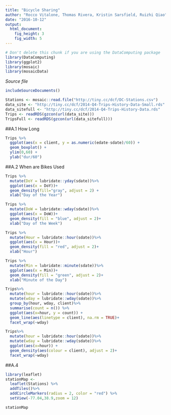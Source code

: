 ```yaml
---
title: "Bicycle Sharing"
author: "Rocco Vitalone, Thomas Rivera, Kristin Sarsfield, Ruizhi Qiao"
date: "2016-10-12"
output: 
  html_document:
    fig_height: 3
    fig_width: 5
---
```

<!-- Don't edit in between this line and the one below -->
```r
# Don't delete this chunk if you are using the DataComputing package
library(DataComputing)
library(ggplot2)
library(mosaic)
library(mosaicData)
```
*Source file* 
```r
includeSourceDocuments()
```
<!-- Don't edit the material above this line -->

```r
Stations <- mosaic::read.file("http://tiny.cc/dcf/DC-Stations.csv")
data_site <- "http://tiny.cc/dcf/2014-Q4-Trips-History-Data-Small.rds"
data_sitefull <- "http://tiny.cc/dcf/2014-Q4-Trips-History-Data.rds"
Trips <- readRDS(gzcon(url(data_site)))
TripsFull <- readRDS(gzcon(url(data_sitefull)))
```

##A.1 How Long

```r
Trips %>%
  ggplot(aes(x = client, y = as.numeric(edate-sdate)/60)) +
  geom_boxplot() + 
  ylim(0,60) +
  ylab("dur/60")

```

##A.2 When are Bikes Used

```r
Trips %>%
  mutate(DoY = lubridate::yday(sdate))%>%
  ggplot(aes(x = DoY))+
  geom_density(fill="gray", adjust = 2) +
  xlab("Day of the Year")

```

```r
Trips %>%
  mutate(DoW = lubridate::wday(sdate))%>%
  ggplot(aes(x = DoW))+
  geom_density(fill = "blue", adjust = 2)+
  xlab("Day of the Week")
```

```r
Trips %>%
  mutate(Hour = lubridate::hour(sdate))%>%
  ggplot(aes(x = Hour))+
  geom_density(fill = "red", adjust = 2)+
  xlab("Hour")

```

```r
Trips %>%
  mutate(Min = lubridate::minute(sdate))%>%
  ggplot(aes(x = Min))+
  geom_density(fill = "green", adjust = 2)+
  xlab("Minute of the Day")
```

```r
Trips%>%
  mutate(hour = lubridate::hour(sdate))%>%
  mutate(wday = lubridate::wday(sdate))%>%
  group_by(hour, wday, client)%>%
  summarise(count = n()) %>%
  ggplot(aes(x=hour, y = count)) +
  geom_line(aes(linetype = client), na.rm = TRUE)+
  facet_wrap(~wday)

```

```r
Trips%>%
  mutate(hour = lubridate::hour(sdate))%>%
  mutate(wday = lubridate::wday(sdate))%>%
  ggplot(aes(x=hour)) +
  geom_density(aes(colour = client), adjust = 2)+
  facet_wrap(~wday)
```

##A.4
```r
library(leaflet)
stationMap <-
  leaflet(Stations) %>%
  addTiles()%>%
  addCircleMarkers(radius = 2, color = "red") %>%
  setView(-77.04,38.9,zoom = 12)

stationMap
```
